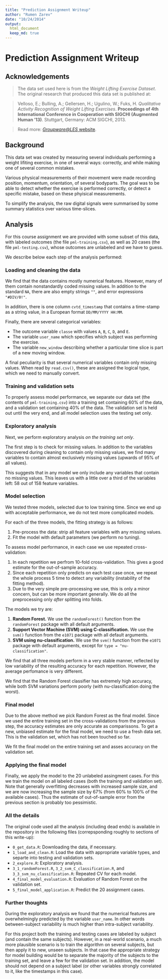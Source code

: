```yaml
---
title: "Prediction Assignment Writeup"
author: "Rumen Zarev"
date: "10/24/2014"
output:
  html_document
  keep_md: true
---
```


# Prediction Assignment Writeup

## Acknowledgements

> The data set used here is from the *Weight Lifting Exercise Dataset*.
> The original research that produced this data set is published at:

> Velloso, E.; Bulling, A.; Gellersen, H.; Ugulino, W.; Fuks, H. *Qualitative Activity Recognition of
> Weight Lifting Exercises*. **Proceedings of 4th International Conference in Cooperation with SIGCHI
> (Augmented Human '13)**. Stuttgart, Germany: ACM SIGCHI, 2013.

> Read more: [*Groupware@LES* website](http://groupware.les.inf.puc-rio.br/har#wle_paper_section#ixzz3H78SvjmM).

## Background

This data set was created by measuring several individuals performing a
weight lifiting exercise, in one of several ways: correctly, and while making
one of several common mistakes.

Various physical measurements of their movement were made recording position,
momentum, orientation, of several bodyparts. The goal was to be able to detect
whether the exercise is performed correctly, or detect a specific mistake,
based on these phyisical measurements.

To simplify the analysis, the raw digital signals were summarised by some
summary statistics over various time-slices.

## Analysis

For this course assignment we are provided with some subset of this data,
with labeled outcomes (the file `pml-training.csv`), as well as 20 cases
(the file `pml-testing.csv`), whose outcomes are unlabeled
and we have to guess.

We describe below each step of the analysis performed:

### Loading and cleaning the data

We find that the data contains mostly numerical features. However, many of
them contain nonstandardly coded missing values. In addition to the standard
`NA`, there are also empty strings `""`, and error expressions `"#DIV/0!"`.

In addition, there is one column `cvtd_timestamp` that contains a time-stamp
as a string value, in a European format `DD/MM/YYYY HH:MM`.

Finally, there are several categorical variables:

* The outcome variable `classe` with values `A`, `B`, `C`, `D`, and `E`.
* The variable `user_name`  which specifies which subject was performing the
  exercise.
* The variable `new_window` describing whether a particular time slice is part
  of a new moving window.
  
A final peculiarity is that several numerical variables contain only missing
values. When read by `read.csv()`, these are assigned the logical type, which
we need to manually convert.

### Training and validation sets

To properly assess model performance, we separate our data set (the
contents of `pml-training.csv`) into a training set containing 60% of the
data, and a validation set containing 40% of the data. The validation set is
held out until the very end, and all model selection uses the testing set only.

### Exploratory analysis

Next, we perform exploratory analysis *on the training set only*.

The first step is to check for missing values. In addition to the variables
discovered during cleaning to contain only missing values, we find many variables
to contain almost exclusively missing values (upwards of 95% of all values).

This suggests that in any model we only include any variables that contain no
missing values. This leaves us with a little over a third of the variables left:
58 out of 158 feature variables.

### Model selection

We tested three models, selected due to low training time. Since we end up with
acceptable performance, we do not test more complicated models.

For each of the three models, the fitting strategy is as follows:

1. Pre-process the data: strip all feature variables with any missing values.
2. Fit the model with default parameters (we perform no tuning).

To assess model performance, in each case we use repeated cross-validation:

1. In each repetition we perfrom 10-fold cross-validation. This gives a good
   estimate for the out-of-sample accuracy.
2. Since each repetition only predicts on each test case once, we repeat the
   whole process 5 time to detect any variability (instability of the fitting
   method).
3. Due to the very simple pre-processing we use, this is only a minor concern,
   but can be more important generally. We do all the preprocessing only *after*
   splitting into folds.

The models we try are:

1. **Random Forest.** We use the `randomForest()` function from the `randomForest`
   package with all default arguments.
2. **Support Vector Machine (SVM) using C-classification.** We use the `svm()`
   function from the `e1071` package with all default arguments.
3. **SVM using nu-classification.** We use the `svm()` function from the `e1071`
   package with default arguments, except for `type = "nu-classification"`.
   
We find that all three models perform in a very stable manner, reflected by
low variability of the resulting accuracy for each repetition. However, the
average perfomance is very different.

We find that the Random Forest classifier has extremely high accuracy, while
both SVM variations perform poorly (with nu-classification doing the worst).

### Final model

Due to the above method we pick Random Forest as the final model. Since we used
the entire training set in the cross-validations from the previous step, the
accuracy estimates are only accurate as comparissons. To get a new, unbiased
estimate for the final model, we need to use a fresh data set. This is the
validation set, which has not been touched so far.

We fit the final model on the entire training set and asses accuracy on the
validation set.

### Applying the final model

Finally, we apply the model to the 20 unlabeled assingment cases. For this
we train the model on all labeled cases (both the training and validation set).
Note that generally overfitting decreases with increased sample size, and we
are now increasing the sample size by 67% (from 60% to 100% of the available cases).
Thus the estimate of out-of-sample error from the previous section is probably
too pessimistic.

### All the details
The original code used all the analysis (including dead ends) is available
in the repository in the following files (correpsponding roughly to sections
of this write-up):

* `0_get_data.R`: Downloading the data, if necessary. 
* `1_load_and_clean.R`: Load the data with appropriate variable types,
  and separte into testing and validation sets.
* `2_explore.R`: Exploratory analysis.
* `3_1_randomForest.R`, `3_2_svm_C_classification.R`, and `3_3_svm_nu_classification.R`: Repeated CV
  for each model.
* `4_final_model_evaluation.R`: Evaluation of Random Forest on the validation set.
* `5_final_model_application.R`: Predict the 20 assignment cases.

### Further thoughts

During the exploratory analysis we found that the numerical features are
overwhelmingly predicted by the variable `user_name`. In other words
between-subject variability is much higher than intra-subject variability.

For this project both the training and testing cases are labeled by subject
(and contain the same subjects).
However, in a real-world scenario, a much more plausible scenario is to train
the algorithm on several subjects, but then apply it to new, unseen
subjects. In that case the appropriate strategy for model building would be
to separate the majority of the subjects to the training set, and leave a few
for the validation set. In addition, the model should not depend on a subject
label (or other variables strongly correlated to it, like the timestamps
in this case).
